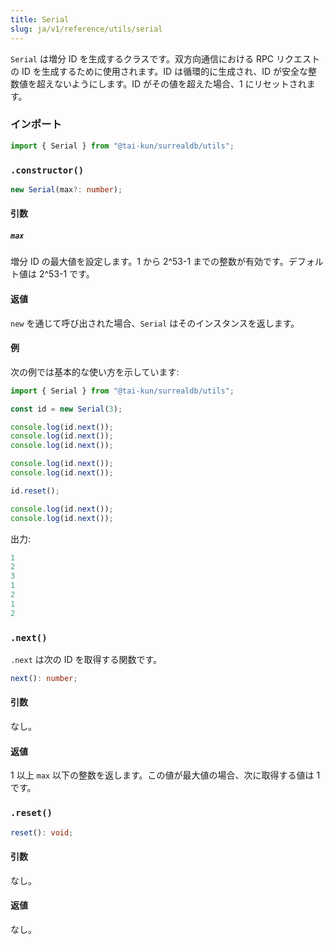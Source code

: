 ```yaml
---
title: Serial
slug: ja/v1/reference/utils/serial
---
```



`Serial` は増分 ID を生成するクラスです。双方向通信における RPC リクエストの ID を生成するために使用されます。ID は循環的に生成され、ID が安全な整数値を超えないようにします。ID がその値を超えた場合、1 にリセットされます。

### インポート

```ts
import { Serial } from "@tai-kun/surrealdb/utils";
```

### `.constructor()`

```ts
new Serial(max?: number);
```

#### 引数

##### `max`

増分 ID の最大値を設定します。1 から 2^53-1 までの整数が有効です。デフォルト値は 2^53-1 です。

#### 返値

`new` を通じて呼び出された場合、`Serial` はそのインスタンスを返します。

#### 例

次の例では基本的な使い方を示しています:

```ts
import { Serial } from "@tai-kun/surrealdb/utils";

const id = new Serial(3);

console.log(id.next());
console.log(id.next());
console.log(id.next());

console.log(id.next());
console.log(id.next());

id.reset();

console.log(id.next());
console.log(id.next());
```

出力:

```js
1
2
3
1
2
1
2
```

### `.next()` <Badge variant="instance" /><Badge variant="method" />

`.next` は次の ID を取得する関数です。

```ts
next(): number;
```

#### 引数

なし。

#### 返値

1 以上 `max` 以下の整数を返します。この値が最大値の場合、次に取得する値は 1 です。

### `.reset()` <Badge variant="instance" /><Badge variant="method" />

```ts
reset(): void;
```

#### 引数

なし。

#### 返値

なし。
